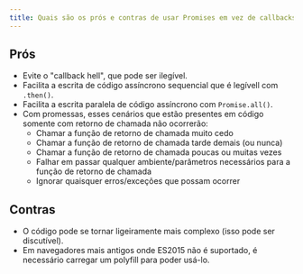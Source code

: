 ```yaml
---
title: Quais são os prós e contras de usar Promises em vez de callbacks?
---
```


## Prós

-   Evite o "callback hell", que pode ser ilegível.
-   Facilita a escrita de código assíncrono sequencial que é legívell com `.then()`.
-   Facilita a escrita paralela de código assíncrono com `Promise.all()`.
-   Com promessas, esses cenários que estão presentes em código somente com retorno de chamada não ocorrerão:
    -   Chamar a função de retorno de chamada muito cedo
    -   Chamar a função de retorno de chamada tarde demais (ou nunca)
    -   Chamar a função de retorno de chamada poucas ou muitas vezes
    -   Falhar em passar qualquer ambiente/parâmetros necessários para a função de retorno de chamada
    -   Ignorar quaisquer erros/exceções que possam ocorrer

## Contras

-   O código pode se tornar ligeiramente mais complexo (isso pode ser discutível).
-   Em navegadores mais antigos onde ES2015 não é suportado, é necessário carregar um polyfill para poder usá-lo.
